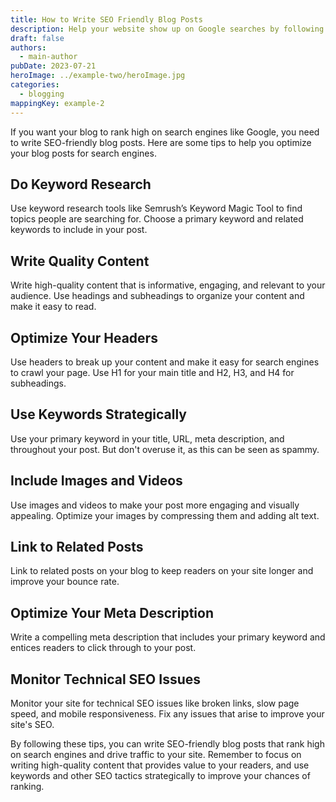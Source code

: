 ```yaml
---
title: How to Write SEO Friendly Blog Posts
description: Help your website show up on Google searches by following some of our SEO tips
draft: false
authors:
  - main-author
pubDate: 2023-07-21
heroImage: ../example-two/heroImage.jpg
categories:
  - blogging
mappingKey: example-2
---
```


If you want your blog to rank high on search engines like Google, you need to write SEO-friendly blog posts. Here are some tips to help you optimize your blog posts for search engines.

## Do Keyword Research

Use keyword research tools like Semrush’s Keyword Magic Tool to find topics people are searching for. Choose a primary keyword and related keywords to include in your post.

## Write Quality Content

Write high-quality content that is informative, engaging, and relevant to your audience. Use headings and subheadings to organize your content and make it easy to read.

## Optimize Your Headers

Use headers to break up your content and make it easy for search engines to crawl your page. Use H1 for your main title and H2, H3, and H4 for subheadings.

## Use Keywords Strategically

Use your primary keyword in your title, URL, meta description, and throughout your post. But don't overuse it, as this can be seen as spammy.

## Include Images and Videos

Use images and videos to make your post more engaging and visually appealing. Optimize your images by compressing them and adding alt text.

## Link to Related Posts

Link to related posts on your blog to keep readers on your site longer and improve your bounce rate.

## Optimize Your Meta Description

Write a compelling meta description that includes your primary keyword and entices readers to click through to your post.

## Monitor Technical SEO Issues

Monitor your site for technical SEO issues like broken links, slow page speed, and mobile responsiveness. Fix any issues that arise to improve your site's SEO.

By following these tips, you can write SEO-friendly blog posts that rank high on search engines and drive traffic to your site. Remember to focus on writing high-quality content that provides value to your readers, and use keywords and other SEO tactics strategically to improve your chances of ranking.